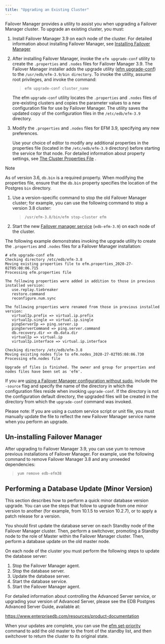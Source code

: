 ```yaml
---
title: "Upgrading an Existing Cluster"
---
```


<div id="upgrading_existing_cluster" class="registered_link"></div>

Failover Manager provides a utility to assist you when upgrading a Failover Manager cluster. To upgrade an existing cluster, you must:

1.  Install Failover Manager 3.9 on each node of the cluster. For detailed information about installing Failover Manager, see [Installing Failover Manager](03_installing_efm/#installing_efm)

2.  After installing Failover Manager, invoke the `efm upgrade-conf` utility to create the `.properties` and `.nodes` files for Failover Manager 3.9. The Failover Manager installer adds the upgrade utility ([efm upgrade-conf](07_using_efm_utility/#efm_upgrade_conf)) to the `/usr/edb/efm-3.9/bin directory`. To invoke the utility, assume root privileges, and invoke the command:

    > `efm upgrade-conf cluster_name`

    The efm `upgrade-conf` utility locates the `.properties` and `.nodes` files of pre-existing clusters and copies the parameter values to a new configuration file for use by Failover Manager. The utility saves the updated copy of the configuration files in the `/etc/edb/efm-3.9` directory.

3.  Modify the `.properties` and `.nodes` files for EFM 3.9, specifying any new preferences.

    Use your choice of editor to modify any additional properties in the properties file (located in the `/etc/edb/efm-3.9` directory) before starting the service for that node. For detailed information about property settings, see [The Cluster Properties File](04_configuring_efm/01_cluster_properties/#cluster_properties) .

<div class="note">

<div class="title">

Note

</div>

As of version 3.6, `db.bin` is a required property. When modifying the properties file, ensure that the `db.bin` property specifies the location of the Postgres `bin` directory.

</div>

1.  Use a version-specific command to stop the old Failover Manager cluster; for example, you can use the following command to stop a version 3.8 cluster:

    > `/usr/efm-3.8/bin/efm stop-cluster efm`

2.  Start the new [Failover manager service](08_controlling_efm_service/#controlling_efm_service) (`edb-efm-3.9`) on each node of the cluster.

The following example demonstrates invoking the upgrade utility to create the `.properties` and `.nodes` files for a Failover Manager installation:

```
# efm upgrade-conf efm
Checking directory /etc/edb/efm-3.8
Moving existing properties file to efm.properties_2020-27-02T05:08:06.715
Processing efm.properties file

The following properties were added in addition to those in previous installed version:
   use.replay.tiebreaker
   restore.command
   reconfigure.num.sync

The following properties were renamed from those in previous installed version:
   virtualIp.prefix => virtual.ip.prefix
   virtualIp.single => virtual.ip.single
   pingServerIp => ping.server.ip
   pingServerCommand => ping.server.command
   db.recovery.dir => db.data.dir
   virtualIp => virtual.ip
   virtualIp.interface => virtual.ip.interface

Checking directory /etc/edb/efm-3.8
Moving existing nodes file to efm.nodes_2020-27-02T05:08:06.730
Processing efm.nodes file

Upgrade of files is finished. The owner and group for properties and nodes files have been set as 'efm'.
```

If you are [using a Failover Manager configuration without sudo](04_configuring_efm/04_extending_efm_permissions/#running_efm_without_sudo), include the `-source` flag and specify the name of the directory in which the configuration files reside when invoking `upgrade-conf`. If the directory is not the configuration default directory, the upgraded files will be created in the directory from which the `upgrade-conf` command was invoked.

Please note: If you are using a custom service script or unit file, you must manually update the file to reflect the new Failover Manager service name when you perform an upgrade.

## Un-installing Failover Manager

After upgrading to Failover Manager 3.9, you can use yum to remove previous installations of Failover Manager. For example, use the following command to remove Failover Manager 3.8 and any unneeded dependencies:

> `yum remove edb-efm38`

## Performing a Database Update (Minor Version)

This section describes how to perform a quick minor database version upgrade. You can use the steps that follow to upgrade from one minor version to another (for example, from 10.1.5 to version 10.2.7), or to apply a patch release for a version.

You should first update the database server on each Standby node of the Failover Manager cluster. Then, perform a switchover, promoting a Standby node to the role of Master within the Failover Manager cluster. Then, perform a database update on the old master node.

On each node of the cluster you must perform the following steps to update the database server:

1.  Stop the Failover Manager agent.
2.  Stop the database server.
3.  Update the database server.
4.  Start the database service.
5.  Start the Failover Manager agent.

For detailed information about controlling the Advanced Server service, or upgrading your version of Advanced Server, please see the EDB Postgres Advanced Server Guide, available at:

<https://www.enterprisedb.com/resources/product-documentation>

When your updates are complete, you can use the [efm set-priority](07_using_efm_utility/#efm_set_priority) command to add the old master to the front of the standby list, and then switchover to return the cluster to its original state.
